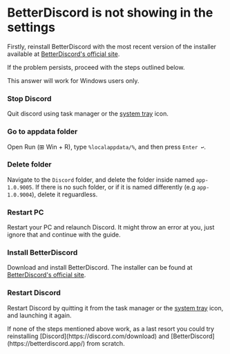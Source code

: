 
# BetterDiscord is not showing in the settings

Firstly, reinstall BetterDiscord with the most recent version of the installer available at [BetterDiscord's official site](https://betterdiscord.app/).

If the problem persists, proceed with the steps outlined below.

<Callout type="info" emoji="ℹ️">
    This answer will work for Windows users only.
</Callout>

<Steps>

### Stop Discord

Quit discord using task manager or the [system tray](https://www.tutorialspoint.com/windows10/windows10_system_tray.htm) icon.

### Go to appdata folder

Open Run (⊞ Win + R), type `%localappdata/%`, and then press `Enter ↩`.

### Delete folder

Navigate to the `Discord` folder, and delete the folder inside named `app-1.0.9005`. If there is no such folder, or if it is named differently (e.g `app-1.0.9004`), delete it reguardless.

### Restart PC

Restart your PC and relaunch Discord. It might throw an error at you, just ignore that and continue with the guide.

### Install BetterDiscord

Download and install BetterDiscord. The installer can be found at [BetterDiscord's official site](https://betterdiscord.app/).

### Restart Discord

Restart Discord by quitting it from the task manager or the [system tray](https://www.tutorialspoint.com/windows10/windows10_system_tray.htm) icon, and launching it again.

</Steps>

<Callout type="warning" emoji="⚠️">
    If none of the steps mentioned above work, as a last resort you could try reinstalling [Discord](https://discord.com/download) and [BetterDiscord](https://betterdiscord.app/) from scratch.
</Callout>
